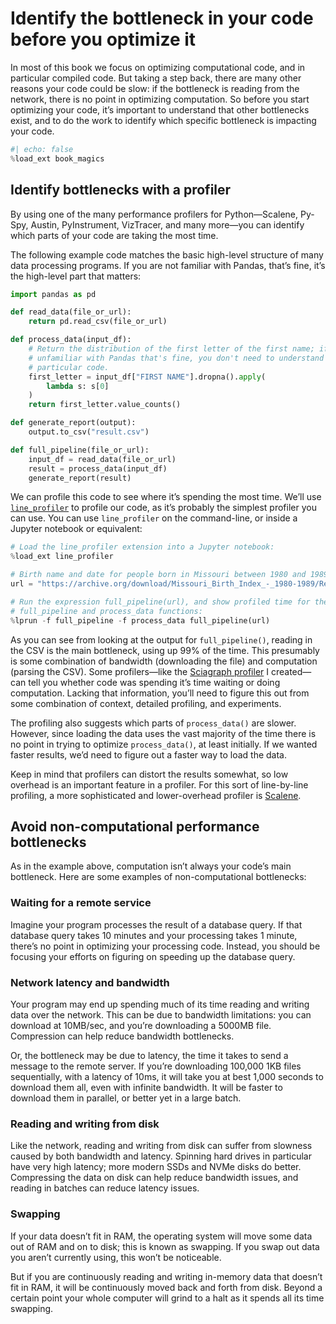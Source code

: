 # Identify the bottleneck in your code before you optimize it

In most of this book we focus on optimizing computational code, and in particular compiled code.
But taking a step back, there are many other reasons your code could be slow: if the bottleneck is reading from the network, there is no point in optimizing computation.
So before you start optimizing your code, it's important to understand that other bottlenecks exist, and to do the work to identify which specific bottleneck is impacting your code.

```python
#| echo: false
%load_ext book_magics
```

## Identify bottlenecks with a profiler

By using one of the many performance profilers for Python—Scalene, Py-Spy, Austin, PyInstrument, VizTracer, and many more—you can identify which parts of your code are taking the most time.

The following example code matches the basic high-level structure of many data processing programs.
If you are not familiar with Pandas, that's fine, it's the high-level part that matters:

```python
import pandas as pd

def read_data(file_or_url):
    return pd.read_csv(file_or_url)

def process_data(input_df):
    # Return the distribution of the first letter of the first name; if you're
    # unfamiliar with Pandas that's fine, you don't need to understand this
    # particular code.
    first_letter = input_df["FIRST NAME"].dropna().apply(
        lambda s: s[0]
    )
    return first_letter.value_counts()

def generate_report(output):
    output.to_csv("result.csv")

def full_pipeline(file_or_url):
    input_df = read_data(file_or_url)
    result = process_data(input_df)
    generate_report(result)
```

We can profile this code to see where it's spending the most time.
We'll use [`line_profiler`](https://pypi.org/project/line-profiler/) to profile our code, as it's probably the simplest profiler you can use.
You can use `line_profiler` on the command-line, or inside a Jupyter notebook or equivalent:

```python
# Load the line_profiler extension into a Jupyter notebook:
%load_ext line_profiler

# Birth name and date for people born in Missouri between 1980 and 1989:
url = "https://archive.org/download/Missouri_Birth_Index_-_1980-1989/Reclaim_The_Records_-_Missouri_Birth_Index_-_1980-1989.csv"

# Run the expression full_pipeline(url), and show profiled time for the
# full_pipeline and process_data functions:
%lprun -f full_pipeline -f process_data full_pipeline(url)
```

As you can see from looking at the output for `full_pipeline()`, reading in the CSV is the main bottleneck, using up 99% of the time.
This presumably is some combination of bandwidth (downloading the file) and computation (parsing the CSV).
Some profilers—like the [Sciagraph profiler](https://sciagraph.com) I created—can tell you whether code was spending it's time waiting or doing computation.
Lacking that information, you'll need to figure this out from some combination of context, detailed profiling, and experiments.

The profiling also suggests which parts of `process_data()` are slower.
However, since loading the data uses the vast majority of the time there is no point in trying to optimize `process_data()`, at least initially.
If we wanted faster results, we'd need to figure out a faster way to load the data.

Keep in mind that profilers can distort the results somewhat, so low overhead is an important feature in a profiler.
For this sort of line-by-line profiling, a more sophisticated and lower-overhead profiler is [Scalene](https://github.com/plasma-umass/scalene).

## Avoid non-computational performance bottlenecks

As in the example above, computation isn't always your code's main bottleneck.
Here are some examples of non-computational bottlenecks:

### Waiting for a remote service

Imagine your program processes the result of a database query.
If that database query takes 10 minutes and your processing takes 1 minute, there's no point in optimizing your processing code.
Instead, you should be focusing your efforts on figuring on speeding up the database query.

### Network latency and bandwidth

Your program may end up spending much of its time reading and writing data over the network.
This can be due to bandwidth limitations: you can download at 10MB/sec, and you're downloading a 5000MB file.
Compression can help reduce bandwidth bottlenecks.

Or, the bottleneck may be due to latency, the time it takes to send a message to the remote server.
If you're downloading 100,000 1KB files sequentially, with a latency of 10ms, it will take you at best 1,000 seconds to download them all, even with infinite bandwidth.
It will be faster to download them in parallel, or better yet in a large batch.

### Reading and writing from disk

Like the network, reading and writing from disk can suffer from slowness caused by both bandwidth and latency.
Spinning hard drives in particular have very high latency; more modern SSDs and NVMe disks do better.
Compressing the data on disk can help reduce bandwidth issues, and reading in batches can reduce latency issues.

### Swapping

If your data doesn't fit in RAM, the operating system will move some data out of RAM and on to disk; this is known as swapping.
If you swap out data you aren't currently using, this won't be noticeable.

But if you are continuously reading and writing in-memory data that doesn't fit in RAM, it will be continuously moved back and forth from disk.
Beyond a certain point your whole computer will grind to a halt as it spends all its time swapping.
